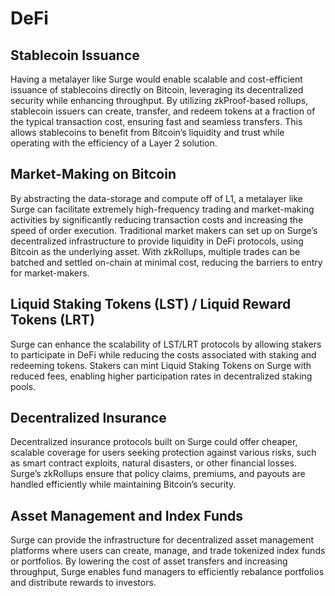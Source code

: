 # DeFi

## Stablecoin Issuance

Having a metalayer like Surge would enable scalable and cost-efficient issuance of stablecoins directly on Bitcoin, leveraging its decentralized security while enhancing throughput. By utilizing zkProof-based rollups, stablecoin issuers can create, transfer, and redeem tokens at a fraction of the typical transaction cost, ensuring fast and seamless transfers. This allows stablecoins to benefit from Bitcoin’s liquidity and trust while operating with the efficiency of a Layer 2 solution.

## Market-Making on Bitcoin

By abstracting the data-storage and compute off of L1, a metalayer like Surge can facilitate extremely high-frequency trading and market-making activities by significantly reducing transaction costs and increasing the speed of order execution. Traditional market makers can set up on Surge’s decentralized infrastructure to provide liquidity in DeFi protocols, using Bitcoin as the underlying asset. With zkRollups, multiple trades can be batched and settled on-chain at minimal cost, reducing the barriers to entry for market-makers.

## Liquid Staking Tokens (LST) / Liquid Reward Tokens (LRT)

Surge can enhance the scalability of LST/LRT protocols by allowing stakers to participate in DeFi while reducing the costs associated with staking and redeeming tokens. Stakers can mint Liquid Staking Tokens on Surge with reduced fees, enabling higher participation rates in decentralized staking pools.

## Decentralized Insurance

Decentralized insurance protocols built on Surge could offer cheaper, scalable coverage for users seeking protection against various risks, such as smart contract exploits, natural disasters, or other financial losses. Surge’s zkRollups ensure that policy claims, premiums, and payouts are handled efficiently while maintaining Bitcoin’s security.

## Asset Management and Index Funds

Surge can provide the infrastructure for decentralized asset management platforms where users can create, manage, and trade tokenized index funds or portfolios. By lowering the cost of asset transfers and increasing throughput, Surge enables fund managers to efficiently rebalance portfolios and distribute rewards to investors.

